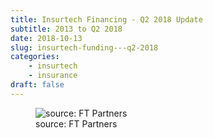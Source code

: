 ```yaml
---
title: Insurtech Financing - Q2 2018 Update
subtitle: 2013 to Q2 2018
date: 2018-10-13
slug: insurtech-funding---q2-2018
categories:
    - insurtech
    - insurance
draft: false
---
```


![source: FT Partners](FTPartners-insurtech-funding-q2-2018.png)
